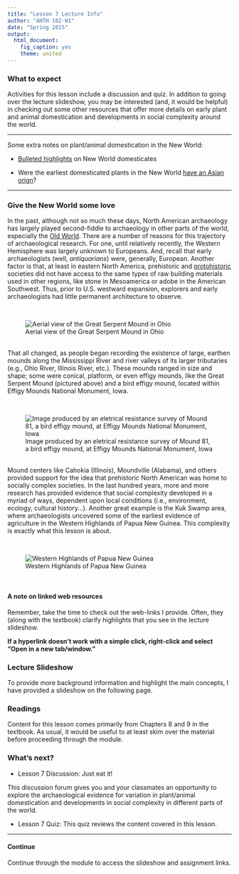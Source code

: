 ```yaml
---
title: "Lesson 7 Lecture Info"
author: "ANTH 102-W1"
date: "Spring 2015"
output:
  html_document:
    fig_caption: yes
    theme: united
---
```


### What to expect
Activities for this lesson include a discussion and quiz. In addition to going over the lecture slideshow, you may be interested (and, it would be helpful) in checking out some other resources that offer more details on early plant and animal domestication and developments in social complexity around the world.

-------

Some extra notes on plant/animal domestication in the New World:

- <a href="http://www.tulane.edu/~kidder/Anth%20201/Lecture%20outlines/Anth%20201%20lect%2030%20outline.html" target="blank">Bulleted highlights</a> on New World domesticates

- Were the earliest domesticated plants in the New World <a href="http://www.pnas.org/content/102/51/18315.full" target="_blank">have an Asian orign</a>?

-------

### Give the New World some love
In the past, although not so much these days, North American archaeology has largely played second-fiddle to archaeology in other parts of the world, especially the <a href="http://en.wikipedia.org/wiki/Old_World" target="_blank">Old World</a>. There are a number of reasons for this trajectory of archaeological research. For one, until relatively recently, the Western Hemisphere was largely unknown to Europeans. And, recall that early archaeologists (well, _antiquarians_) were, generally, European. Another factor is that, at least in eastern North America, prehistoric and <a href="http://en.wikipedia.org/wiki/Protohistory" target="_blank">protohistoric</a> societies did not have access to the same types of raw building materials used in other regions, like stone in Mesoamerica or adobe in the American Southwest. Thus, prior to U.S. westward expansion, explorers and early archaeologists had little permanent architecture to observe. 

<br>

![Aerial view of the Great Serpent Mound in Ohio](../assets/serpent-mound.jpg)

<br>
That all changed, as people began recording the existence of large, earthen mounds along the Mississippi River and river valleys of its larger tributaries (e.g., Ohio River, Illinois River, etc.). These mounds ranged in size and shape; some were conical, platform, or even effigy mounds, like the Great Serpent Mound (pictured above) and a bird effigy mound, located within Effigy Mounds National Monument, Iowa.

<br>

![Image produced by an eletrical resistance survey of Mound 81, a bird effigy mound, at Effigy Mounds National Monument, Iowa](http://www.cast.uark.edu/nadag/projects_database/Kvamme1/kvamme1-r3.jpg)

<br>
Mound centers like Cahokia (Illinois), Moundville (Alabama), and others provided support for the idea that prehistoric North American was home to socially complex societies. In the last hundred years, more and more research has provided evidence that social complexity developed in a myriad of ways, dependent upon local conditions (i.e., environment, ecology, cultural history...).  Another great example is the Kuk Swamp area, where archaeologists uncovered some of the earliest evidence of agriculture in the Western Highlands of Papua New Guinea. This complexity is exactly what this lesson is about.

<br>

![Western Highlands of Papua New Guinea](http://apscience.org.au/projects/APSF_02_3/APSF_02_3_image_03_full.jpg)

<br>

#### A note on linked web resources
Remember, take the time to check out the web-links I provide. Often, they (along with the textbook) clarify highlights that you see in the lecture slideshow.

__If a hyperlink doesn't work with a simple click, right-click and select "Open in a new tab/window."__

### Lecture Slideshow
To provide more background information and highlight the main concepts, I have provided a slideshow on the following page.

### Readings
Content for this lesson comes primarily from Chapters 8 and 9 in the textbook. As usual, it would be useful to at least skim over the material before proceeding through the module.

### What's next?
- Lesson 7 Discussion:  Just eat it!

This discussion forum gives you and your classmates an opportunity to explore the archaeological evidence for variation in plant/animal domestication and developments in social complexity in different parts of the world.

- Lesson 7 Quiz:  This quiz reviews the content covered in this lesson.

---------

#### Continue
Continue through the module to access the slideshow and assignment links.
